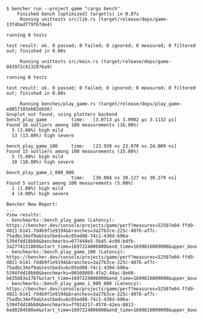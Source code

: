 ```
$ bencher run --project game "cargo bench"
    Finished bench [optimized] target(s) in 0.07s
     Running unittests src/lib.rs (target/release/deps/game-13f4bad779fbfde4)

running 0 tests

test result: ok. 0 passed; 0 failed; 0 ignored; 0 measured; 0 filtered out; finished in 0.00s

     Running unittests src/main.rs (target/release/deps/game-043972c4132076a9)

running 0 tests

test result: ok. 0 passed; 0 failed; 0 ignored; 0 measured; 0 filtered out; finished in 0.00s

     Running benches/play_game.rs (target/release/deps/play_game-e0857103eb02eb56)
Gnuplot not found, using plotters backend
bench_play_game         time:   [3.0713 µs 3.0902 µs 3.1132 µs]
Found 16 outliers among 100 measurements (16.00%)
  3 (3.00%) high mild
  13 (13.00%) high severe

bench_play_game_100     time:   [23.938 ns 23.970 ns 24.009 ns]
Found 15 outliers among 100 measurements (15.00%)
  5 (5.00%) high mild
  10 (10.00%) high severe

bench_play_game_1_000_000
                        time:   [30.004 ns 30.127 ns 30.279 ns]
Found 5 outliers among 100 measurements (5.00%)
  1 (1.00%) high mild
  4 (4.00%) high severe

Bencher New Report:
...
View results:
- benchmarks::bench_play_game (Latency): https://bencher.dev/console/projects/game/perf?measures=52507e04-ffd9-4021-b141-7d4b9f1e9194&branches=3a27b3ce-225c-4076-af7c-75adbc34ef9a&testbeds=bc05ed88-74c1-430d-b96a-5394fdd18bb0&benchmarks=077449e5-5b45-4c00-bdfb-3a277413180d&start_time=1697224006000&end_time=1699816009000&upper_boundary=true
- benchmarks::bench_play_game_100 (Latency): https://bencher.dev/console/projects/game/perf?measures=52507e04-ffd9-4021-b141-7d4b9f1e9194&branches=3a27b3ce-225c-4076-af7c-75adbc34ef9a&testbeds=bc05ed88-74c1-430d-b96a-5394fdd18bb0&benchmarks=96508869-4fa2-44ac-8e60-b635b83a17b7&start_time=1697224006000&end_time=1699816009000&upper_boundary=true
- benchmarks::bench_play_game_1_000_000 (Latency): https://bencher.dev/console/projects/game/perf?measures=52507e04-ffd9-4021-b141-7d4b9f1e9194&branches=3a27b3ce-225c-4076-af7c-75adbc34ef9a&testbeds=bc05ed88-74c1-430d-b96a-5394fdd18bb0&benchmarks=ff014217-4570-42ea-8813-6ed0284500a4&start_time=1697224006000&end_time=1699816009000&upper_boundary=true
```
